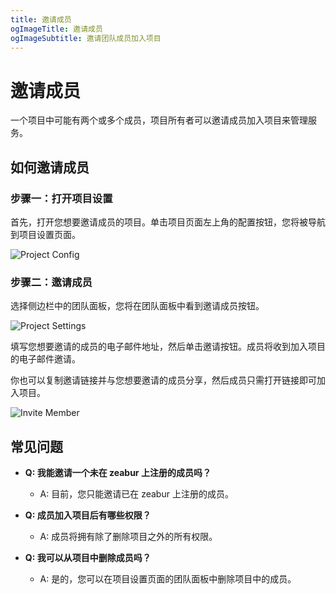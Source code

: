 ```yaml
---
title: 邀请成员
ogImageTitle: 邀请成员
ogImageSubtitle: 邀请团队成员加入项目
---
```


# 邀请成员

一个项目中可能有两个或多个成员，项目所有者可以邀请成员加入项目来管理服务。

## 如何邀请成员

### 步骤一：打开项目设置

首先，打开您想要邀请成员的项目。单击项目页面左上角的配置按钮，您将被导航到项目设置页面。

![Project Config](/manage/invite/project-config.png)

### 步骤二：邀请成员

选择侧边栏中的团队面板，您将在团队面板中看到邀请成员按钮。

![Project Settings](/manage/invite/project-settings.png)

填写您想要邀请的成员的电子邮件地址，然后单击邀请按钮。成员将收到加入项目的电子邮件邀请。

你也可以复制邀请链接并与您想要邀请的成员分享，然后成员只需打开链接即可加入项目。

![Invite Member](/manage/invite/invite.png)

## 常见问题

- **Q: 我能邀请一个未在 zeabur 上注册的成员吗？**
    - A: 目前，您只能邀请已在 zeabur 上注册的成员。

- **Q: 成员加入项目后有哪些权限？**
    - A: 成员将拥有除了删除项目之外的所有权限。

- **Q: 我可以从项目中删除成员吗？**
    - A: 是的，您可以在项目设置页面的团队面板中删除项目中的成员。